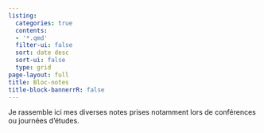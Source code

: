 ```yaml
---
listing:
  categories: true
  contents:
  - '*.qmd'
  filter-ui: false
  sort: date desc
  sort-ui: false
  type: grid
page-layout: full
title: Bloc-notes
title-block-bannerrR: false
---
```


Je rassemble ici mes diverses notes prises notamment lors de conférences ou journées d'études.